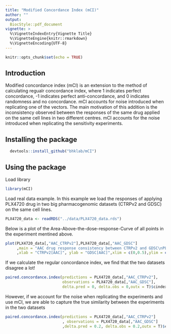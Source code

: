---
title: "Modified Concordance Index (mCI)"
author: ""
output:
  BiocStyle::pdf_document
vignette: >
  %\VignetteIndexEntry{Vignette Title}
  %\VignetteEngine{knitr::rmarkdown}
  %\VignetteEncoding{UTF-8}
---

```{r setup, include=FALSE}
knitr::opts_chunk$set(echo = TRUE)
```

## Introduction
Modified concordance index (mCI) is an extension to the method of calculating regualr concordance index, where 1 indicates perfect concordance, -1 indicates perfect anti-concordance, and 0 indicates randomness and no concordance. mCI accounts for noise introduced when replicating one of the vectors. The main motivation of this addition is the inconsistency observed between the responses of the same drug applied on the same cell lines in two different centres. mCI accounts for the noise introduced when replicating the sensitivity experiments. 


## Installing the package
```{r, results='hide',warning=FALSE,error=FALSE}
  devtools::install_github("bhklab/mCI")
```

## Using the package

Load library
```{r ci1}
library(mCI)
```


Load real data example. In this example we load the responses of applying PLX4720 drug in two big pharmacogenomic datasets (CTRPv2 and GDSC) on the same cell lines.
```{r ci2,results='hold'}
PLX4720_data <- readRDS("../data/PLX4720_data.rds")
```

Below is a plot of the Area-Above-the-dose-response-Curve of all points in the experiment mentined above.
```{r, fig.show='hold'}
plot(PLX4720_data[,"AAC_CTRPv2"],PLX4720_data[,"AAC_GDSC"]
     ,main = "AAC drug response consistency between CTRPv2 and GDSC\nPLX4720 drug as an example"
     ,xlab = "CTRPv2[AAC]", ylab = "GDSC[AAC]",xlim = c(0,0.5),ylim = c(0,0.5))
```




If we calculate the regular concordance index, we find that the two datasets disagree a lot!
```{r ci3}
paired.concordance.index(predictions = PLX4720_data[,"AAC_CTRPv2"],
                         observations = PLX4720_data[,"AAC_GDSC"],
                         delta.pred = 0, delta.obs = 0,outx = T)$cindex
```




However, if we account for the noise when replicating the experiments and use mCI, we are able to capture the true similarity between the experiments in the two datasets
```{r ci4}
paired.concordance.index(predictions = PLX4720_data[,"AAC_CTRPv2"]
                         , observations = PLX4720_data[,"AAC_GDSC"]
                         ,delta.pred = 0.2, delta.obs = 0.2,outx = T)$cindex
```

